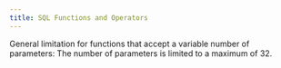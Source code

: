 ```yaml
---
title: SQL Functions and Operators
---
```


General limitation for functions that accept a variable number of parameters: The number of parameters is
limited to a maximum of 32.